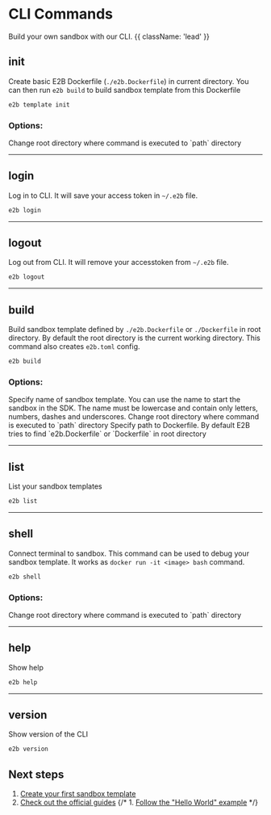 # CLI Commands

Build your own sandbox with our CLI. {{ className: 'lead' }}

## init

Create basic E2B Dockerfile (`./e2b.Dockerfile`) in current directory. You can then run `e2b build` to build sandbox template from this Dockerfile

```bash
e2b template init
```

### Options:

<Properties>
  <Property name="path" type="-p --path">
    Change root directory where command is executed to `path` directory
  </Property>
</Properties>

---

## login

Log in to CLI. It will save your access token in `~/.e2b` file.

```bash
e2b login
```

---

## logout

Log out from CLI. It will remove your accesstoken from `~/.e2b` file.

```bash
e2b logout
```

---

## build

Build sandbox template defined by `./e2b.Dockerfile` or `./Dockerfile` in root directory. By default the root directory is the current working directory. This command also creates `e2b.toml` config.

```bash
e2b build
```

### Options:

<Properties>
  <Property name="name" type="-n --name">
    Specify name of sandbox template. You can use the name to start the sandbox in the SDK. The name must be lowercase and contain only letters, numbers, dashes and underscores.
  </Property>
  <Property name="path" type="-p --path">
    Change root directory where command is executed to `path` directory
  </Property>
  <Property name="dockerfile" type="-d --dockerfile">
    Specify path to Dockerfile. By default E2B tries to find `e2b.Dockerfile` or `Dockerfile` in root directory
  </Property>
</Properties>

---

## list

List your sandbox templates

```bash
e2b list
```

---

## shell

Connect terminal to sandbox. This command can be used to debug your sandbox template. It works as `docker run -it <image> bash` command.

```bash
e2b shell
```

### Options:

<Properties>
  <Property name="path" type="-p --path">
    Change root directory where command is executed to `path` directory
  </Property>
</Properties>

---

## help

Show help

```bash
e2b help
```

---

## version

Show version of the CLI

```bash
e2b version
```

## Next steps

1. [Create your first sandbox template](/sandbox/templates/overview)
1. [Check out the official guides](/guides/custom-sandbox)
{/* 1. [Follow the "Hello World" example](/guides/) */}
